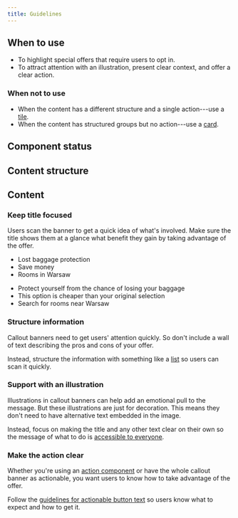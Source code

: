 ```yaml
---
title: Guidelines
---
```


<ReactExample name="CallOutBanner" />

## When to use

- To highlight special offers that require users to opt in.
- To attract attention with an illustration, present clear context, and offer a clear action.

### When not to use

- When the content has a different structure and a single action---use a [tile](/components/structure/tile/).
- When the content has structured groups but no action---use a [card](/components/structure/card/).

## Component status

<ComponentStatus component="CallOutBanner" />

## Content structure

<FigmaFile
  file="4QJZqvBvRrLu6t9mwObCkA"
  node="0%3A121"
  alt="Illustration: visually supports the banner; title: creates the context for the banner message and works best when short; description: presents the main message and can use List for more complex info; action area: creates an area where actions can be placed and works best with small secondary Button and ButtonLink."
/>

## Content

### Keep title focused

Users scan the banner to get a quick idea of what's involved.
Make sure the title shows them at a glance
what benefit they gain by taking advantage of the offer.

<GuidelinesSideBySide>

<Do>

- Lost baggage protection
- Save money
- Rooms in Warsaw

</Do>

<Dont>

- Protect yourself from the chance of losing your baggage
- This option is cheaper than your original selection
- Search for rooms near Warsaw

</Dont>

</GuidelinesSideBySide>

### Structure information

Callout banners need to get users' attention quickly.
So don't include a wall of text describing the pros and cons of your offer.

Instead, structure the information with something like a [list](/components/structure/list/)
so users can scan it quickly.

### Support with an illustration

Illustrations in callout banners can help add an emotional pull to the message.
But these illustrations are just for decoration.
This means they don't need to have alternative text embedded in the image.

Instead, focus on making the title and any other text clear on their own
so the message of what to do is [accessible to everyone](/foundation/accessibility/).

### Make the action clear

Whether you're using an [action component](/guides/using-button-type-components/)
or have the whole callout banner as actionable,
you want users to know how to take advantage of the offer.

Follow the [guidelines for actionable button text](/components/action/button/#use-actionable-text)
so users know what to expect and how to get it.
